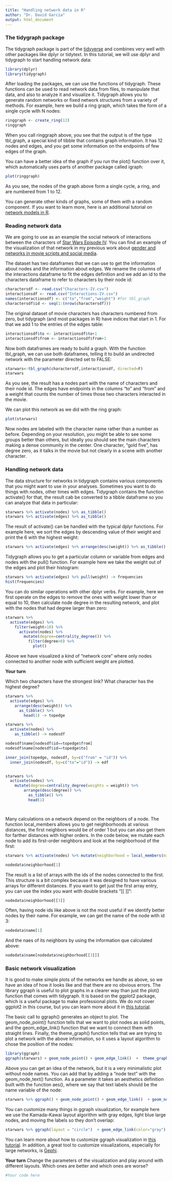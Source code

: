 ```yaml
---
title: "Handling network data in R"
author: "Dr. David Garcia"
output: html_document
---
```


### The tidygraph package

The tidygraph package is part of the [tidyverse](https://www.tidyverse.org/) and combines very well with other packages like dplyr or tidytext. In this tutorial, we will use dplyr and tidygraph to start handling network data:

```r
library(dplyr)
library(tidygraph)
```

After loading the packages, we can use the functions of tidygraph. These functions can be used to read network data from files, to manipulate that data, and also to analyze it and visualize it. Tidygraph allows you to generate random networks or fixed network structures from a variety of methods. For example, here we build a ring graph, which takes the form of a single cycle with N nodes:

```r
ringgraph <- create_ring(12) 
ringgraph
```
When you call ringgraph above, you see that the output is of the type tbl_graph, a special kind of tibble that contains graph information. It has 12 nodes and edges, and you get some information on the endpoints of few edges of the graph.

You can have a better idea of the graph if you run the plot() function over it, which automatically uses parts of another package called igraph:

```r
plot(ringgraph)
```

As you see, the nodes of the graph above form a single cycle, a ring, and are numbered from 1 to 12.

You can generate other kinds of graphs, some of them with a random component. If you want to learn more, here is an additional tutorial on [network models in R](https://dgarcia-eu.github.io/SocialDataScience/5_SocialNetworkPhenomena/055_NetworkModels/NetworkModels).

### Reading network data

We are going to use as an example the social network of interactions between the characters of [Star Wars Episode IV](http://evelinag.com/blog/2015/12-15-star-wars-social-network/). You can find an example of the visualization of that network in my previous work about [gender and networks in movie scripts and social media](https://arxiv.org/abs/1404.0163).

The dataset has two dataframes that we can use to get the information about nodes and the information about edges. We rename the columns of the interactions dataframe to fit the edges definition and we add an id to the characters dataframe to refer to characters by their node id:
```r
charactersdf <- read.csv("Characters-IV.csv")
interactionsdf <- read.csv("Interactions-IV.csv")
names(interactionsdf) <- c("to","from","weight") #for tbl_graph
charactersdf$id <- seq(1:(nrow(charactersdf)))
```

The original dataset of movie characters has characters numbered from zero, but tidygraph (and most packages in R) have indices that start in 1. For that we add 1 to the entries of the edges table:
```r
interactionsdf$to <- interactionsdf$to+1
interactionsdf$from <- interactionsdf$from+1
```

Now both dataframes are ready to build a graph. With the function tbl_graph, we can use both dataframes, telling it to build an undirected network with the parameter directed set to FALSE:

```r
starwars<-tbl_graph(charactersdf,interactionsdf, directed=F)
starwars
```

As you see, the result has a nodes part with the name of characters and their node id. The edges have endpoints in the columns "to" and "from" and a weight that counts the number of times those two characters interacted in the movie.

We can plot this network as we did with the ring graph:
```r
plot(starwars)
```


Now nodes are labeled with the character name rather than a number as before. Depending on your resolution, you might be able to see some groups better than others, but ideally you should see the main characters making a dense community in the center. One character, "gold five", has degree zero, as it talks in the movie but not clearly in a scene with another character.

### Handling network data

The data structure for networks in tidygraph contains various components that you might want to use in your analyses. Sometimes you want to do things with nodes, other times with edges. Tidygraph contains the function activate() for that, the result cab be converted to a tibble dataframe so you can analyze that data in particular:

```r
starwars %>% activate(nodes) %>% as_tibble()
starwars %>% activate(edges) %>% as_tibble()
```


The result of activate() can be handled with the typical dplyr functions. For example here, we sort the edges by descending value of their weight and print the 6 with the highest weight:
```r
starwars %>% activate(edges) %>% arrange(desc(weight)) %>% as_tibble() %>% head()
```

Tidygraph allows you to get a particular column or variable from edges and nodes with the pull() function. For example here we take the weight out of the edges and plot their histogram:

```r
starwars %>% activate(edges) %>% pull(weight) -> frequencies
hist(frequencies)
```


You can do similar operations with other dplyr verbs. For example, here we first operate on the edges to remove the ones with weight lower than or equal to 10, then calculate node degree in the resulting network, and plot with the nodes that had degree larger than zero:

```r
starwars %>% 
  activate(edges) %>% 
    filter(weight>10) %>% 
      activate(nodes) %>% 
        mutate(degree=centrality_degree()) %>% 
          filter(degree>0) %>% 
            plot()
```

Above we have visualized a kind of "network core" where only nodes connected to another node with sufficient weight are plotted.

**Your turn**

Which two characters have the strongest link? What character has the highest degree?
```r
starwars %>% 
  activate(edges) %>% 
    arrange(desc(weight)) %>%
      as_tibble() %>%
        head(1) -> topedge

starwars %>% 
  activate(nodes) %>%
    as_tibble() -> nodesdf

nodesdf$name[nodesdf$id==topedge$from]
nodesdf$name[nodesdf$id==topedge$to]

inner_join(topedge, nodesdf, by=c("from" = "id")) %>%
  inner_join(nodesdf, by=c("to"="id")) -> edf


starwars %>%
  activate(nodes) %>%
    mutate(degree=centrality_degree(weights = weight)) %>%
        arrange(desc(degree)) %>%
          as_tibble() %>%
          head(1)




```

Many calculations on a network depend on the neighbors of a node. The function local_members allows you to get neighborhoods at various distances, the first neighbors would be of order 1 but you can also get them for farther distances with higher orders. In the code below, we mutate each node to add its first-order neighbors and look at the neighborhood of the first:

```r
starwars %>% activate(nodes) %>% mutate(neighborhood = local_members(mindist = 1, order=1))  %>% as_tibble() -> nodedata

nodedata$neighborhood[1]
```
The result is a list of arrays with the ids of the nodes connected to the first. This structure is a bit complex because it was designed to have various arrays for different distances. If you want to get just the first array entry, you can use the index you want with double brackets "[[ ]]":

```r
nodedata$neighborhood[[3]]
```

Often, having node ids like above is not the most useful if we identify better nodes by their name. For example, we can get the name of the node with id 3:

```r
nodedata$name[1]
```

And the naes of its neighbors by using the information que calculated above:

```r
nodedata$name[nodedata$neighborhood[[3]]]
```

### Basic network visualization

It is good to make simple plots of the networks we handle as above, so we have an idea of how it looks like and that there are no obvious errors. The library ggraph is useful to plot graphs in a clearer way than just the plot() function that comes with tidygraph. It is based on the ggplot2 package, which is a useful package to make professional plots. We do not cover ggplot2 in this course, but you can learn more about it in [this tutorial](https://www.cedricscherer.com/2019/08/05/a-ggplot2-tutorial-for-beautiful-plotting-in-r/).

The basic call to ggraph() generates an object to plot. The geom_node_point() function tells that we want to plot nodes as solid points, and the geom_edge_link() function that we want to connect them with straight lines. Finally, the theme_graph() function tells that we are trying to plot a network with the above information, so it uses a layout algorithm to chose the position of the nodes:

```r
library(ggraph)
ggraph(starwars) + geom_node_point() + geom_edge_link()  +  theme_graph()
```

Above you can get an idea of the network, but it is a very minimalistic plot without node names. You can add that by adding a "node text" with the geom_node_text() function. As a parameter it takes an aesthetics definition built with the function aes(), where we say that text labels should be the name variable of the node:

```r
starwars %>% ggraph() + geom_node_point() + geom_edge_link()  + geom_node_text(aes(label=name)) +  theme_graph()
```

You can customize many things in ggraph visualization, for example here we use the Kamada-Kawai layout algorithm with gray edges, light blue large nodes, and moving the labels so they don't overlap:

```r
starwars %>% ggraph(layout = "circle")  + geom_edge_link(color="gray") + geom_node_point(colour="lightblue", size=3) + geom_node_text(aes(label=name), repel=T) +  theme_graph()
```

You can learn more about how to customize ggraph visualization in [this tutorial](http://mr.schochastics.net/netVizR.html). In addition, a great tool to customize visualizations, especially for large networks, is [Gephi](https://gephi.org/).

**Your turn**
Change the parameters of the visualization and play around with different layouts. Which ones are better and which ones are worse?
```r
#Your code here
```
